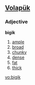 ==[[Volapük]]==

===Adjective===
'''bigik'''

#[[ample]] 
#[[broad]] 
#[[chunky]] 
#[[dense]] 
#[[fat]] 
#[[thick]]

[[vo:bigik]]